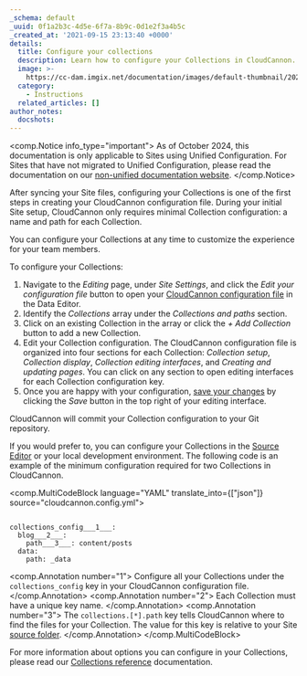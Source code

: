 ```yaml
---
_schema: default
_uuid: 0f1a2b3c-4d5e-6f7a-8b9c-0d1e2f3a4b5c
_created_at: '2021-09-15 23:13:40 +0000'
details:
  title: Configure your collections
  description: Learn how to configure your Collections in CloudCannon.
  image: >-
    https://cc-dam.imgix.net/documentation/images/default-thumbnail/2023-Q4/CloudCannon-Documentation-Thumbnail.png
  category:
    - Instructions
  related_articles: []
author_notes:
  docshots:
---
```

<comp.Notice info_type="important">
  As of October 2024, this documentation is only applicable to Sites using Unified Configuration.
  For Sites that have not migrated to Unified Configuration, please read the documentation on our [non-unified documentation website](https://non-unified.cloudcannon.com/documentation/articles/define-your-collections/).
</comp.Notice>

After syncing your Site files, configuring your Collections is one of the first steps in creating your CloudCannon configuration file. During your initial Site setup, CloudCannon only requires minimal Collection configuration: a name and path for each Collection.

You can configure your Collections at any time to customize the experience for your team members.

To configure your Collections:

1. Navigate to the *Editing* page, under *Site Settings*, and click the *Edit your configuration file* button to open your [CloudCannon configuration file](/documentation/developer-articles/what-is-the-cloudcannon-configuration-file/) in the Data Editor.
2. Identify the *Collections* array under the *Collections and paths* section.
3. Click on an existing Collection in the array or click the *\+ Add Collection* button to add a new Collection.
4. Edit your Collection configuration. The CloudCannon configuration file is organized into four sections for each Collection: *Collection setup*, *Collection display*, *Collection editing interfaces*, and *Creating and updating pages*. You can click on any section to open editing interfaces for each Collection configuration key.
5. Once you are happy with your configuration, [save your changes](/documentation/articles/save-your-changes/) by clicking the *Save* button in the top right of your editing interface.

CloudCannon will commit your Collection configuration to your Git repository.

If you would prefer to, you can configure your Collections in the [Source Editor](/documentation/articles/the-source-editor/) or your local development environment. The following code is an example of the minimum configuration required for two Collections in CloudCannon.

<comp.MultiCodeBlock language="YAML" translate_into={["json"]} source="cloudcannon.config.yml">
``````````

collections_config___1___:
  blog___2___:
    path___3___: content/posts
  data:
    path: _data

``````````
<comp.Annotation number="1">
  Configure all your Collections under the `collections_config` key in your CloudCannon configuration file.
</comp.Annotation>
<comp.Annotation number="2">
  Each Collection must have a unique key name.
</comp.Annotation>
<comp.Annotation number="3">
  The `collections.[*].path` key tells CloudCannon where to find the files for your Collection. The value for this key is relative to your Site [source folder](/documentation/developer-articles/what-is-the-cloudcannon-configuration-file/#the-source-folder).
</comp.Annotation>
</comp.MultiCodeBlock>

For more information about options you can configure in your Collections, please read our [Collections reference](/documentation/articles/collections-reference/) documentation.
